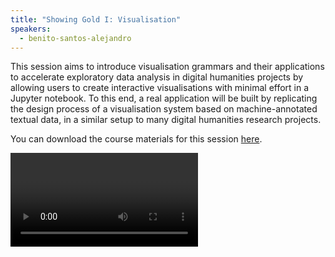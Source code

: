 ```yaml
---
title: "Showing Gold I: Visualisation"
speakers:
  - benito-santos-alejandro
---
```

This session aims to introduce visualisation grammars and their applications to accelerate exploratory data analysis in digital humanities projects by allowing users to create interactive visualisations with minimal effort in a Jupyter notebook. To this end, a real application will be built by replicating the design process of a visualisation system based on machine-annotated textual data, in a similar setup to many digital humanities research projects.

You can download the course materials for this session [here](https://colab.research.google.com/drive/13ZEEUcKoLp92-GEHA70YkJHe8nvG9iGz).

<Video provider="youtube" id="43ELEO-mO98">
  Showing Gold I: Visualisation
</Video>
